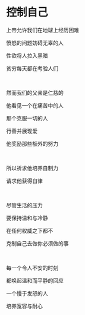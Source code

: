 # 控制自己

上帝允许我们在地球上经历困难

愤怒的问题妨碍无辜的人

性欲将人拉入黑暗

贫穷每天都在考验人们

<br />

然而我们的父亲是仁慈的

他看见一个在痛苦中的人

那个克服一切的人

行善并展现爱

他奖励那些额外的努力

<p></p>

<br />

所以祈求他培养自制力

请求他获得自律

<br />

尽管生活的压力

要保持温和与冷静

在任何权威之下都不

克制自己去做你必须做的事

<br />

每一个令人不安的时刻

都唤起温和而平静的回应

一个慢于发怒的人

培养宽容与耐心
